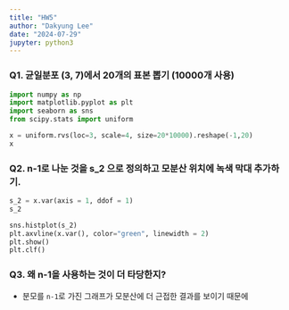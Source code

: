 ```yaml
---
title: "HW5"
author: "Dakyung Lee"
date: "2024-07-29"
jupyter: python3
---
```

### Q1. 균일분포 (3, 7)에서 20개의 표본 뽑기 (10000개 사용) 
```python
import numpy as np
import matplotlib.pyplot as plt
import seaborn as sns
from scipy.stats import uniform

x = uniform.rvs(loc=3, scale=4, size=20*10000).reshape(-1,20)
x

```

### Q2. n-1로 나눈 것을 s_2 으로 정의하고 모분산 위치에 녹색 막대 추가하기.
```python
s_2 = x.var(axis = 1, ddof = 1)
s_2

sns.histplot(s_2)
plt.axvline(x.var(), color="green", linewidth = 2)
plt.show()
plt.clf()

```

### Q3. 왜 n-1을 사용하는 것이 더 타당한지?
* 분모를 `n-1`로 가진 그래프가 모분산에 더 근접한 결과를 보이기 때문에